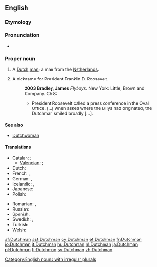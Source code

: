 ==English==

===Etymology===
{{suffix|Dutch|man}}

===Pronunciation===
* {{IPA|/ˈdʌtʃˌmən/|lang=en}}

===Proper noun===
{{en-proper noun|Dutchmen}}

# A [[Dutch]] [[man]]; a man from the [[Netherlands]].
# {{US}} A nickname for President Franklin D. Roosevelt.
#: '''2003 Bradley, James''' ''Flyboys''. New York: Little, Brown and Company. Ch 8:
#:* President Roosevelt called a press conference in the Oval Office. [...] when asked where the Billys had originated, the Dutchman smiled broadly [...].
====See also====
*[[Dutchwoman]]

====Translations====
{{trans-top|a Dutch man}}
* [[Catalan]]: {{t+|ca|neerlandès|m}}; {{qualifier|dated}} {{t+|ca|holandès|m}}
** [[Valencian]]: {{t-|ca|neerlandés|m}}; {{qualifier|dated}} {{t-|ca|holandés|m}}
* Dutch: {{t+|nl|Nederlander|m}}
* French: {{t+|fr|Néerlandais|m}}, {{t+|fr|Hollandais|m}}
* German: {{t+|de|Niederländer|m}}, {{t-|de|Holländer|m}}
* Icelandic: {{t-|is|Hollendingur|m}}, {{t-|is|Niðurlendingur|m}}
* Japanese: {{t-|ja|オランダ人|tr=Oranda-jin|sc=Jpan}}
* Polish: {{t+|pl|Holender|m}}
{{trans-mid}}
* Romanian: {{t-|ro|olandez|m}}, {{t-|ro|olandezi|m|p}}
* Russian: {{t+|ru|голландец|m|tr=gollándec}}
* Spanish: {{t+|es|holandés|m}}
* Swedish: {{t+|sv|nederländare}}, {{t+|sv|holländare}}  
* Turkish: {{t+|tr|Hollandalı}}
* Welsh: {{t+|cy|Iseldirwr|m}}
{{trans-bottom}}

[[Category:English nouns with irregular plurals]]

[[af:Dutchman]]
[[ast:Dutchman]]
[[cy:Dutchman]]
[[et:Dutchman]]
[[fr:Dutchman]]
[[io:Dutchman]]
[[it:Dutchman]]
[[hu:Dutchman]]
[[nl:Dutchman]]
[[ja:Dutchman]]
[[pl:Dutchman]]
[[fi:Dutchman]]
[[sv:Dutchman]]
[[zh:Dutchman]]